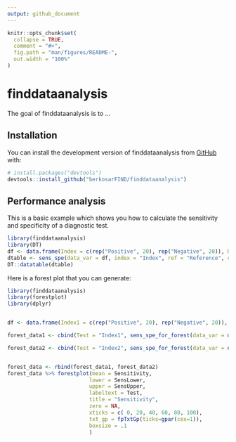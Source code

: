 ```yaml
---
output: github_document
---
```


<!-- README.md is generated from README.Rmd. Please edit that file -->

```r
knitr::opts_chunk$set(
  collapse = TRUE,
  comment = "#>",
  fig.path = "man/figures/README-",
  out.width = "100%"
)
```

# finddataanalysis

<!-- badges: start -->
<!-- badges: end -->

The goal of finddataanalysis is to ...

## Installation

You can install the development version of finddataanalysis from [GitHub](https://github.com/) with:

``` r
# install.packages("devtools")
devtools::install_github("berkosarFIND/finddataanalysis")
```

## Performance analysis

This is a basic example which shows you how to calculate the sensitivity and specificity of a diagnostic test.

```r
library(finddataanalysis)
library(DT)
df <- data.frame(Index = c(rep("Positive", 20), rep("Negative", 20)), Reference = c(rep("Positive", 10), rep("Negative", 30)))
dtable <- sens_spe(data_var = df, index = "Index", ref = "Reference", conf.level = 0.95)
DT::datatable(dtable)
```

Here is a forest plot that you can generate:


```r
library(finddataanalysis)
library(forestplot)
library(dplyr)


df <- data.frame(Index1 = c(rep("Positive", 20), rep("Negative", 20)), Index2 = c(rep("Positive", 15), rep("Negative", 25)),Reference = c(rep("Positive", 30), rep("Negative", 10)))

forest_data1 <- cbind(Test = "Index1", sens_spe_for_forest(data_var = df, index = "Index1", ref = "Reference", conf.level = 0.95))

forest_data2 <- cbind(Test = "Index2", sens_spe_for_forest(data_var = df, index = "Index2", ref = "Reference", conf.level = 0.95))


forest_data <- rbind(forest_data1, forest_data2)
forest_data %>% forestplot(mean = Sensitivity, 
                          lower = SensLower, 
                          upper = SensUpper, 
                          labeltext = Test,
                          title = "Sensitivity",
                          zero = NA,
                          xticks = c( 0, 20, 40, 60, 80, 100),
                          txt_gp = fpTxtGp(ticks=gpar(cex=1)),
                          boxsize = .1
                          )

```

